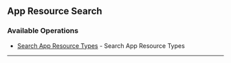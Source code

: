 
## App Resource Search

### Available Operations

* [Search App Resource Types](/app_resource_search/search_app_resource_types) - Search App Resource Types

---
<SearchAppResourceTypes />
